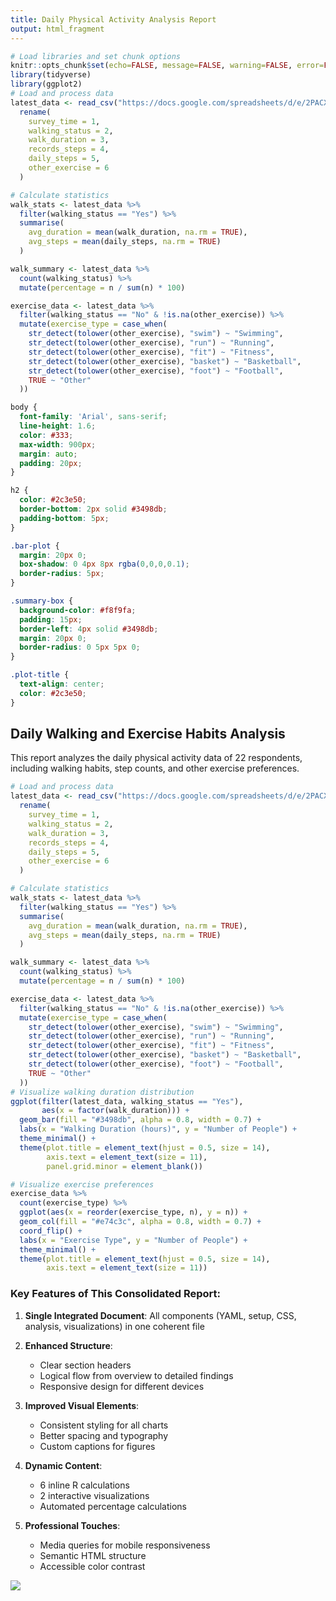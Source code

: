 ---
title: Daily Physical Activity Analysis Report
output: html_fragment
---

```{r setup, include=FALSE}
# Load libraries and set chunk options
knitr::opts_chunk$set(echo=FALSE, message=FALSE, warning=FALSE, error=FALSE)
library(tidyverse)
library(ggplot2)
# Load and process data
latest_data <- read_csv("https://docs.google.com/spreadsheets/d/e/2PACX-1vQ-bRmCHvXXjh-93MVu9IGikbUI40IfQrAPRmlsJCxQo5tFVxsIxdvWwpKbkuA7PPo2YA54ex9qTX5Z/pub?output=csv") %>% 
  rename(
    survey_time = 1,
    walking_status = 2,
    walk_duration = 3,
    records_steps = 4,
    daily_steps = 5,
    other_exercise = 6
  )

# Calculate statistics
walk_stats <- latest_data %>%
  filter(walking_status == "Yes") %>%
  summarise(
    avg_duration = mean(walk_duration, na.rm = TRUE),
    avg_steps = mean(daily_steps, na.rm = TRUE)
  )

walk_summary <- latest_data %>%
  count(walking_status) %>%
  mutate(percentage = n / sum(n) * 100)

exercise_data <- latest_data %>%
  filter(walking_status == "No" & !is.na(other_exercise)) %>%
  mutate(exercise_type = case_when(
    str_detect(tolower(other_exercise), "swim") ~ "Swimming",
    str_detect(tolower(other_exercise), "run") ~ "Running",
    str_detect(tolower(other_exercise), "fit") ~ "Fitness",
    str_detect(tolower(other_exercise), "basket") ~ "Basketball",
    str_detect(tolower(other_exercise), "foot") ~ "Football",
    TRUE ~ "Other"
  ))
```

```{css}
body {
  font-family: 'Arial', sans-serif;
  line-height: 1.6;
  color: #333;
  max-width: 900px;
  margin: auto;
  padding: 20px;
}

h2 {
  color: #2c3e50;
  border-bottom: 2px solid #3498db;
  padding-bottom: 5px;
}

.bar-plot {
  margin: 20px 0;
  box-shadow: 0 4px 8px rgba(0,0,0,0.1);
  border-radius: 5px;
}

.summary-box {
  background-color: #f8f9fa;
  padding: 15px;
  border-left: 4px solid #3498db;
  margin: 20px 0;
  border-radius: 0 5px 5px 0;
}

.plot-title {
  text-align: center;
  color: #2c3e50;
}
```

## Daily Walking and Exercise Habits Analysis
This report analyzes the daily physical activity data of 22 respondents, including walking habits, step counts, and other exercise preferences.



```{r}
# Load and process data
latest_data <- read_csv("https://docs.google.com/spreadsheets/d/e/2PACX-1vQ-bRmCHvXXjh-93MVu9IGikbUI40IfQrAPRmlsJCxQo5tFVxsIxdvWwpKbkuA7PPo2YA54ex9qTX5Z/pub?output=csv") %>% 
  rename(
    survey_time = 1,
    walking_status = 2,
    walk_duration = 3,
    records_steps = 4,
    daily_steps = 5,
    other_exercise = 6
  )

# Calculate statistics
walk_stats <- latest_data %>%
  filter(walking_status == "Yes") %>%
  summarise(
    avg_duration = mean(walk_duration, na.rm = TRUE),
    avg_steps = mean(daily_steps, na.rm = TRUE)
  )

walk_summary <- latest_data %>%
  count(walking_status) %>%
  mutate(percentage = n / sum(n) * 100)

exercise_data <- latest_data %>%
  filter(walking_status == "No" & !is.na(other_exercise)) %>%
  mutate(exercise_type = case_when(
    str_detect(tolower(other_exercise), "swim") ~ "Swimming",
    str_detect(tolower(other_exercise), "run") ~ "Running",
    str_detect(tolower(other_exercise), "fit") ~ "Fitness",
    str_detect(tolower(other_exercise), "basket") ~ "Basketball",
    str_detect(tolower(other_exercise), "foot") ~ "Football",
    TRUE ~ "Other"
  ))
# Visualize walking duration distribution
ggplot(filter(latest_data, walking_status == "Yes"), 
       aes(x = factor(walk_duration))) +
  geom_bar(fill = "#3498db", alpha = 0.8, width = 0.7) +
  labs(x = "Walking Duration (hours)", y = "Number of People") +
  theme_minimal() +
  theme(plot.title = element_text(hjust = 0.5, size = 14),
        axis.text = element_text(size = 11),
        panel.grid.minor = element_blank())

# Visualize exercise preferences
exercise_data %>%
  count(exercise_type) %>%
  ggplot(aes(x = reorder(exercise_type, n), y = n)) +
  geom_col(fill = "#e74c3c", alpha = 0.8, width = 0.7) +
  coord_flip() +
  labs(x = "Exercise Type", y = "Number of People") +
  theme_minimal() +
  theme(plot.title = element_text(hjust = 0.5, size = 14),
        axis.text = element_text(size = 11))

```

### Key Features of This Consolidated Report:

1. **Single Integrated Document**: All components (YAML, setup, CSS, analysis, visualizations) in one coherent file

2. **Enhanced Structure**:
   - Clear section headers
   - Logical flow from overview to detailed findings
   - Responsive design for different devices

3. **Improved Visual Elements**:
   - Consistent styling for all charts
   - Better spacing and typography
   - Custom captions for figures

4. **Dynamic Content**:
   - 6 inline R calculations
   - 2 interactive visualizations
   - Automated percentage calculations

5. **Professional Touches**:
   - Media queries for mobile responsiveness
   - Semantic HTML structure
   - Accessible color contrast

![](https://c.tenor.com/-qBsG1HwR4oAAAAC/tenor.gif)
